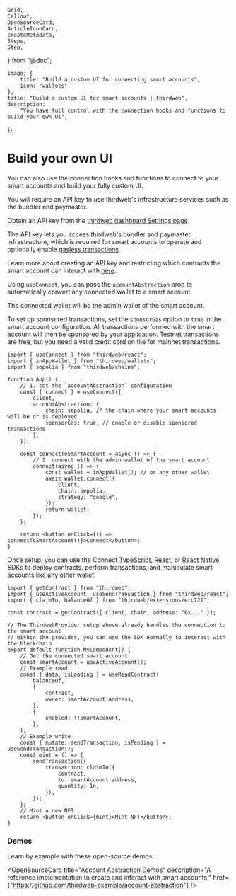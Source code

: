	Grid,
	Callout,
	OpenSourceCard,
	ArticleIconCard,
	createMetadata,
	Steps,
	Step,
} from "@doc";

	image: {
		title: "Build a custom UI for connecting smart accounts",
		icon: "wallets",
	},
	title: "Build a custom UI for smart accounts | thirdweb",
	description:
		"You have full control with the connection hooks and functions to build your own UI",
});

# Build your own UI

You can also use the connection hooks and functions to connect to your smart accounts and build your fully custom UI.

<Steps>
<Step title="Get a free API key">

You will require an API key to use thirdweb's infrastructure services such as the bundler and paymaster.

Obtain an API key from the [thirdweb dashboard Settings page](https://thirdweb.com/create-api-key).

The API key lets you access thirdweb's bundler and paymaster infrastructure, which is required for smart accounts to operate and optionally enable [gasless transactions](/glossary/gasless-transactions).

Learn more about creating an API key and restricting which contracts the smart account can interact with [here](/api-keys).

</Step>
<Step title="Connect smart accounts in your application">

Using `useConnect`, you can pass the `accountAbstraction` prop to automatically convert any connected wallet to a smart account.

The connected wallet will be the admin wallet of the smart account.

<Callout title="Sponsored transactions" variant="info">

To set up sponsored transactions, set the `sponsorGas` option to `true` in the smart account configuration.
All transactions performed with the smart account will then be sponsored by your application. Testnet transactions are free, but you need a valid credit card on file for mainnet transactions.

</Callout>

```tsx
import { useConnect } from "thirdweb/react";
import { inAppWallet } from "thirdweb/wallets";
import { sepolia } from "thirdweb/chains";

function App() {
	// 1. set the `accountAbstraction` configuration
	const { connect } = useConnect({
		client,
		accountAbstraction: {
			chain: sepolia, // the chain where your smart accounts will be or is deployed
			sponsorGas: true, // enable or disable sponsored transactions
		},
	});

	const connectToSmartAccount = async () => {
		// 2. connect with the admin wallet of the smart account
		connect(async () => {
			const wallet = inAppWallet(); // or any other wallet
			await wallet.connect({
				client,
				chain: sepolia,
				strategy: "google",
			});
			return wallet;
		});
	};

	return <button onClick={() => connectToSmartAccount()}>Connect</button>;
}
```

</Step>
<Step title="Executing Transactions with Smart Accounts">

Once setup, you can use the Connect [TypeScript](/typescript/v5), [React](/react/v5), or [React Native](/react-native/v5) SDKs to deploy contracts, perform transactions, and manipulate smart accounts like any other wallet.

```tsx
import { getContract } from "thirdweb";
import { useActiveAccount, useSendTransaction } from "thirdweb/react";
import { claimTo, balanceOf } from "thirdweb/extensions/erc721";

const contract = getContract({ client, chain, address: "0x..." });

// The ThirdwebProvider setup above already handles the connection to the smart account
// Within the provider, you can use the SDK normally to interact with the blockchain
export default function MyComponent() {
	// Get the connected smart account
	const smartAccount = useActiveAccount();
	// Example read
	const { data, isLoading } = useReadContract(
		balanceOf,
		{
			contract,
			owner: smartAccount.address,
		},
		{
			enabled: !!smartAccount,
		},
	);
	// Example write
	const { mutate: sendTransaction, isPending } = useSendTransaction();
	const mint = () => {
		sendTransaction({
			transaction: claimTo({
				contract,
				to: smartAccount.address,
				quantity: 1n,
			}),
		});
	};
	// Mint a new NFT
	return <button onClick={mint}>Mint NFT</button>;
}
```

</Step>
</Steps>

### Demos

Learn by example with these open-source demos:

<OpenSourceCard
	title="Account Abstraction Demos"
	description="A reference implementation to create and interact with smart accounts."
	href={"https://github.com/thirdweb-example/account-abstraction"}
/>
